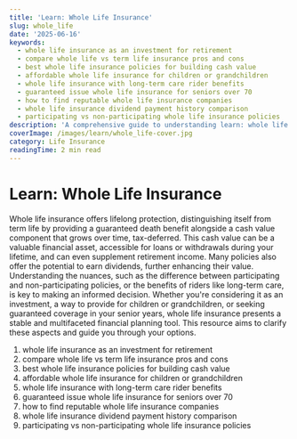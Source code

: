 ```yaml
---
title: 'Learn: Whole Life Insurance'
slug: whole_life
date: '2025-06-16'
keywords:
  - whole life insurance as an investment for retirement
  - compare whole life vs term life insurance pros and cons
  - best whole life insurance policies for building cash value
  - affordable whole life insurance for children or grandchildren
  - whole life insurance with long-term care rider benefits
  - guaranteed issue whole life insurance for seniors over 70
  - how to find reputable whole life insurance companies
  - whole life insurance dividend payment history comparison
  - participating vs non-participating whole life insurance policies
description: 'A comprehensive guide to understanding learn: whole life insurance'
coverImage: /images/learn/whole_life-cover.jpg
category: Life Insurance
readingTime: 2 min read
---
```

# Learn: Whole Life Insurance


Whole life insurance offers lifelong protection, distinguishing itself from term life by providing a guaranteed death benefit alongside a cash value component that grows over time, tax-deferred. This cash value can be a valuable financial asset, accessible for loans or withdrawals during your lifetime, and can even supplement retirement income. Many policies also offer the potential to earn dividends, further enhancing their value. Understanding the nuances, such as the difference between participating and non-participating policies, or the benefits of riders like long-term care, is key to making an informed decision. Whether you're considering it as an investment, a way to provide for children or grandchildren, or seeking guaranteed coverage in your senior years, whole life insurance presents a stable and multifaceted financial planning tool. This resource aims to clarify these aspects and guide you through your options.

1.  <Link href="/learn/whole_life">whole life insurance as an investment for retirement</Link>
2.  <Link href="/learn/whole_life">compare whole life vs term life insurance pros and cons</Link>
3.  <Link href="/learn/whole_life">best whole life insurance policies for building cash value</Link>
4.  <Link href="/learn/whole_life">affordable whole life insurance for children or grandchildren</Link>
5.  whole life insurance with long-term care rider benefits
6.  <Link href="/learn/whole_life">guaranteed issue whole life insurance for seniors over 70</Link>
7.  how to find reputable whole life insurance companies
8.  whole life insurance dividend payment history comparison
9.  <Link href="/learn/whole_life">participating vs non-participating whole life insurance policies</Link>
